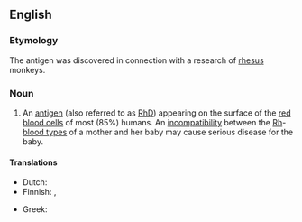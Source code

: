 ==English==
{{wikipedia}}

===Etymology===
The antigen was discovered in connection with a research of [[rhesus]] monkeys.

===Noun===
{{en-noun|head=[[rhesus|Rhesus]] [[factor]]}}

# An [[antigen]] (also referred to as [[RhD]]) appearing on the surface of the [[red blood cell|red blood cells]] of most (85%) humans. An [[incompatibility]] between the [[Rh]]-[[blood type|blood types]] of a mother and her baby may cause serious disease for the baby.

====Translations====
{{trans-top|RhD-antigen}}
* Dutch: {{t+|nl|resusfactor|m}}
* Finnish: {{t|fi|reesustekijä}}, {{t|fi|Rh-tekijä}}
{{trans-mid}}
* Greek: {{t+|el|ρέζους|n}}
{{trans-bottom}}